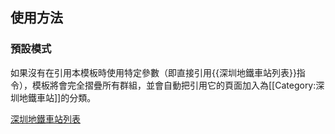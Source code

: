 <noinclude>{{template doc page viewed directly}}</noinclude>
<!-- 在本行下編輯模板說明 -->
==使用方法==
===預設模式===
如果沒有在引用本模板時使用特定參數（即直接引用<nowiki>{{深圳地鐵車站列表}}</nowiki>指令），模板將會完全摺疊所有群組，並會自動把引用它的頁面加入為<nowiki>[[Category:深圳地鐵車站]]</nowiki>的分類。

<includeonly>
<!-- 本行下加入模板的分類 -->
[[Category:深圳地鐵模板|深圳地鐵車站列表]]
<!-- 本行下加入模板的跨語言鏈接 -->
</includeonly>